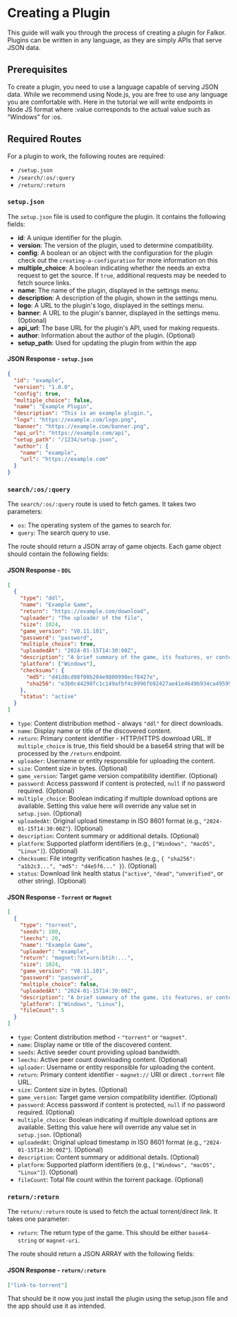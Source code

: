 # Creating a Plugin

This guide will walk you through the process of creating a plugin for Falkor. Plugins can be written in any language, as they are simply APIs that serve JSON data.

## Prerequisites

To create a plugin, you need to use a language capable of serving JSON data. While we recommend using Node.js, you are free to use any language you are comfortable with. Here in the tutorial we will write endpoints in Node JS format where :value corresponds to the actual value such as "Windows" for :os.

## Required Routes

For a plugin to work, the following routes are required:

- `/setup.json`
- `/search/:os/:query`
- `/return/:return`

### `setup.json`

The `setup.json` file is used to configure the plugin. It contains the following fields:

- **id**: A unique identifier for the plugin.
- **version**: The version of the plugin, used to determine compatibility.
- **config**: A boolean or an object with the configuration for the plugin check out the `creating-a-configuration` for more information on this
- **multiple_choice**: A boolean indicating whether the needs an extra request to get the source. If `true`, additional requests may be needed to fetch source links.
- **name**: The name of the plugin, displayed in the settings menu.
- **description**: A description of the plugin, shown in the settings menu.
- **logo**: A URL to the plugin's logo, displayed in the settings menu.
- **banner**: A URL to the plugin's banner, displayed in the settings menu. (Optional)
- **api_url**: The base URL for the plugin's API, used for making requests.
- **author**: Information about the author of the plugin. (Optional)
- **setup_path**: Used for updating the plugin from within the app

#### JSON Response - `setup.json`

```json
{
  "id": "example",
  "version": "1.0.0",
  "config": true,
  "multiple_choice": false,
  "name": "Example Plugin",
  "description": "This is an example plugin.",
  "logo": "https://example.com/logo.png",
  "banner": "https://example.com/banner.png",
  "api_url": "https://example.com/api",
  "setup_path": "/1234/setup.json",
  "author": {
    "name": "example",
    "url": "https://example.com"
  }
}
```

### `search/:os/:query`

The `search/:os/:query` route is used to fetch games. It takes two parameters:

- `os`: The operating system of the games to search for.
- `query`: The search query to use.

The route should return a JSON array of game objects. Each game object should contain the following fields:

#### JSON Response - `DDL`

```json
[
  {
    "type": "ddl",
    "name": "Example Game",
    "return": "https://example.com/download",
    "uploader": "The uploader of the file",
    "size": 1024,
    "game_version": "V0.11.101",
    "password": "password",
    "multiple_choice": true,
    "uploadedAt": "2024-01-15T14:30:00Z",
    "description": "A brief summary of the game, its features, or contents.",
    "platform": ["Windows"],
    "checksums": {
      "md5": "d41d8cd98f00b204e9800998ecf8427e",
      "sha256": "e3b0c44298fc1c149afbf4c8996fb92427ae41e4649b934ca495991b7852b855"
    },
    "status": "active"
  }
]
```

- `type`: Content distribution method - always `"ddl"` for direct downloads.
- `name`: Display name or title of the discovered content.
- `return`: Primary content identifier - HTTP/HTTPS download URL. If `multiple_choice` is true, this field should be a base64 string that will be processed by the `/return` endpoint.
- `uploader`: Username or entity responsible for uploading the content.
- `size`: Content size in bytes. (Optional)
- `game_version`: Target game version compatibility identifier. (Optional)
- `password`: Access password if content is protected, `null` if no password required. (Optional)
- `multiple_choice`: Boolean indicating if multiple download options are available. Setting this value here will override any value set in `setup.json`. (Optional)
- `uploadedAt`: Original upload timestamp in ISO 8601 format (e.g., `"2024-01-15T14:30:00Z"`). (Optional)
- `description`: Content summary or additional details. (Optional)
- `platform`: Supported platform identifiers (e.g., `["Windows", "macOS", "Linux"]`). (Optional)
- `checksums`: File integrity verification hashes (e.g., `{ "sha256": "a1b2c3...", "md5": "d4e5f6..." }`). (Optional)
- `status`: Download link health status (`"active"`, `"dead"`, `"unverified"`, or other string). (Optional)


#### JSON Response - `Torrent` or `Magnet`

```json
[
  {
    "type": "torrent",
    "seeds": 100,
    "leechs": 20,
    "name": "Example Game",
    "uploader": "example",
    "return": "magnet:?xt=urn:btih:...",
    "size": 1024,
    "game_version": "V0.11.101",
    "password": "password",
    "multiple_choice": false,
    "uploadedAt": "2024-01-15T14:30:00Z",
    "description": "A brief summary of the game, its features, or contents.",
    "platform": ["Windows", "Linux"],
    "fileCount": 5
  }
]
```

- `type`: Content distribution method - `"torrent"` or `"magnet"`.
- `name`: Display name or title of the discovered content.
- `seeds`: Active seeder count providing upload bandwidth.
- `leechs`: Active peer count downloading content. (Optional)
- `uploader`: Username or entity responsible for uploading the content.
- `return`: Primary content identifier - `magnet://` URI or direct `.torrent` file URL.
- `size`: Content size in bytes. (Optional)
- `game_version`: Target game version compatibility identifier. (Optional)
- `password`: Access password if content is protected, `null` if no password required. (Optional)
- `multiple_choice`: Boolean indicating if multiple download options are available. Setting this value here will override any value set in `setup.json`. (Optional)
- `uploadedAt`: Original upload timestamp in ISO 8601 format (e.g., `"2024-01-15T14:30:00Z"`). (Optional)
- `description`: Content summary or additional details. (Optional)
- `platform`: Supported platform identifiers (e.g., `["Windows", "macOS", "Linux"]`). (Optional)
- `fileCount`: Total file count within the torrent package. (Optional)

### `return/:return`

The `return/:return` route is used to fetch the actual torrent/direct link. It takes one parameter:

- `return`: The return type of the game. This should be either `base64-string` or `magnet-uri`.

The route should return a JSON ARRAY with the following fields:

#### JSON Response - `return/:return`

```json
["link-to-torrent"]
```

That should be it now you just install the plugin using the setup.json file and the app should use it as intended.
